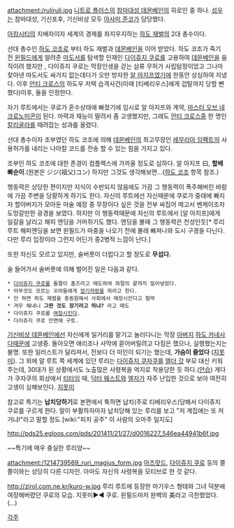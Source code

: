 attachment:/ruliruli.jpg
[[니트로 플러스]]의 [[참마대성 데몬베인]]의 히로인 중 하나. [[성우]]는 참마대성, 기신포후, 기신비상 모두 [[아사미 준코]]가 담당했다.

[[아캄시티]]의 지배자이자 세계의 경제를 좌지우지하는 [[하도 재벌]]의 2대 총수이다.

선대 총수인 [[하도 코조]]로 부터 하도 재벌과 [[데몬베인]]을 이어 받았다.
하도 코조가 죽기 전 [[윈필드]]에게 알려준 [[마도서]]를 탐색할 인재인 [[다이쥬지 쿠로]]를 고용하여 [[데몬베인]]을 움직이려 했지만 , 다이쥬지 쿠로는 막장인생을 걷는 삼류 무허가 사립탐정이었고 그나마 찾아낸 마도서도 싸가지 없는데다가 오만 방자한 [[알 아지프]]였기에 한동안 상심하여 지냈다. 이후 [[안티 크로스]]의 하도우 저택 습격사건(이때 [티베리우스]에게 겁탈까지 당할 뻔했다)이후, 둘을 인정한다. 

자기 루트에서는 쿠로가 혼수상태에 빠졌기에 임시로 알 아지프와 계약, [[마스터 오브 네크로노미콘]]이 된다. 마력과 재능이 딸려서 좀 고생했지만, 그래도 [[안티 크로스]]중 한 명인 [[칼리굴라]]를 때려잡는 성과를 올렸다.

선대 총수이자 조부였던 하도 코조에 의해 [[데몬베인]]의 최고무장인 [[레무리아 임팩트]]의 사용허가를 내리는 나아칼 코드를 전송 할 수 있는 힘을 가지고 있다.

조부인 하도 코조에 대한 존경이 컴플렉스에 가까울 정도로 심하다.
알 아지프 曰, '''할배 빠순이'''.(원본은 ジジ(祖父)コン)
하지만 그것도 생각해보면...([[하도 코조]] 항목 참조.)

행동력은 상당한 편이지만 지식이 수반되지 않음에도 가끔 그 행동력이 폭주해버린 바람에 가끔 주변을 당황하게 하기도 한다. 자신의 루트에선 자신때문에 쿠로가 중태에 빠지자 할아버지가 모아둔 마술 예장 중 무장이다 싶은 것을 전부 싸집어 메고서 벤케이조차 도망갈만한 광경을 보였다.
하지만 이 행동력때문에 자신의 루트에서 [알 아지프]에게 일갈을 날리고 해피 엔딩을 거머쥐기도 했다. 엔딩을 볼때 그 행동력은 천성인듯[* 루리루트 해피엔딩을 보면 윈필드가 마중을 나오기 전에 몰래 빠져나와 도시 구경을 다닌다. 다만 루리 입장이라 그런지 어딘가 중2병적 느낌이 난다.]

또한 자신도 모르고 있지만, 술버릇이 더럽다고 할 정도로 '''무섭다.''' 

술 들어가서 술버릇에 의해 벌어진 일은 다음과 같다.
 * [[다이쥬지 쿠로]]를 돌팔이 홈즈라고 매도하여 좌절의 끝까지 밀어넣었다.
 * 아무것도 모르는 꼬마들에게 [[장기자랑]]을 하라고 한다.
 * 안 하면 하도 재벌을 총동원해서 사회에서 매장시킨다고 협박
 * 겨우 해내니 '''그딴 것도 장기라고 하냐?''' 라고 매도
 * 다이쥬지 쿠로를 [[여장]]시킨다.
 * 다이쥬지 쿠로 안면에 구토.

[[기신비상 데몬베인]]에선 자신에게 일거리를 맡기고 놀러다니는 막장 [[아버지]] [[하도 카네사다]]때문에 고생중. 돌아오면 애리조나 사막에 묻어버릴려고 다짐은 했으나, 실행했는지는 불명. 또한 일러스트가 달라져서, 전보다 더 미인이 되기는 했는데, '''가슴이 줄었다''' ([[지못미]]). 그 외에 알 루트 쪽 세계에 있던 루리는 [[다이쥬지 쿠자쿠]]를 [[엘더 갓]] 부모 대신 키워주는데, 30대가 된 상황에서도 노출많은 사령복을 억지로 착용당한 듯 하다.([[안습]]) 게다가 쿠자쿠의 회상에서 [[티타임]] 때, [[닥터 웨스트]]와 [[엘자]]가 자주 난입한 것으로 보아 여전히 고생이 심해보인다. [[지못미]]

참고로 특기는 '''납치당하기'''로 본편에서 툭하면 납치(주로 티베리우스)당해서 다이쥬지 쿠로를 구르게 한다. 알이 부활하자마자 납치당해 있는 루리를 보고 "저 계집애는 또 저거냐!"라고 말할 정도.[wiki:"피치 공주" 이 사람의 오마주 일지도]

http://pds25.egloos.com/pds/201411/21/27/d0016227_546ea44941b6f.jpg

~~특기에 매우 충실한 루리양~~

attachment:/1214739569_ruri_magius_form.jpg
[[아즈랏드]], [[다이쥬지 쿠로]] 등의 쫄쫄이와는 상당히 다른 디자인. 아마도 자신의 사령복을 모티브로 한 것 같다.


http://zirol.com.ne.kr/kuro-w.jpg
루리 루트에 등장한 마기우스 형태와 그녀 덕분에 여장해버렸던 쿠로의 모습. 지못미▶◀ 쿠로. 윈필드마저 완벽의 美라고 극찬했었다.(…)

[[각주]]
